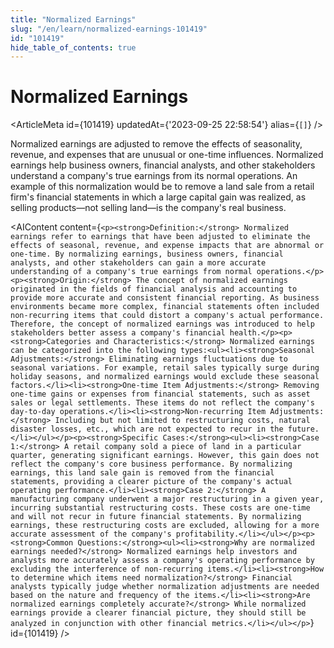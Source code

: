 ```yaml
---
title: "Normalized Earnings"
slug: "/en/learn/normalized-earnings-101419"
id: "101419"
hide_table_of_contents: true
---
```



# Normalized Earnings

<ArticleMeta id={101419} updatedAt={'2023-09-25 22:58:54'} alias={`[]`} />
<div className='border-solid border-b border-t-0 my-4 border-[var(--ifm-color-gray-300)]' />

Normalized earnings are adjusted to remove the effects of seasonality, revenue, and expenses that are unusual or one-time influences. Normalized earnings help business owners, financial analysts, and other stakeholders understand a company's true earnings from its normal operations. An example of this normalization would be to remove a land sale from a retail firm's financial statements in which a large capital gain was realized, as selling products—not selling land—is the company's real business.

<AIContent content={`<p><strong>Definition:</strong> Normalized earnings refer to earnings that have been adjusted to eliminate the effects of seasonal, revenue, and expense impacts that are abnormal or one-time. By normalizing earnings, business owners, financial analysts, and other stakeholders can gain a more accurate understanding of a company's true earnings from normal operations.</p><p><strong>Origin:</strong> The concept of normalized earnings originated in the fields of financial analysis and accounting to provide more accurate and consistent financial reporting. As business environments became more complex, financial statements often included non-recurring items that could distort a company's actual performance. Therefore, the concept of normalized earnings was introduced to help stakeholders better assess a company's financial health.</p><p><strong>Categories and Characteristics:</strong> Normalized earnings can be categorized into the following types:<ul><li><strong>Seasonal Adjustments:</strong> Eliminating earnings fluctuations due to seasonal variations. For example, retail sales typically surge during holiday seasons, and normalized earnings would exclude these seasonal factors.</li><li><strong>One-time Item Adjustments:</strong> Removing one-time gains or expenses from financial statements, such as asset sales or legal settlements. These items do not reflect the company's day-to-day operations.</li><li><strong>Non-recurring Item Adjustments:</strong> Including but not limited to restructuring costs, natural disaster losses, etc., which are not expected to recur in the future.</li></ul></p><p><strong>Specific Cases:</strong><ul><li><strong>Case 1:</strong> A retail company sold a piece of land in a particular quarter, generating significant earnings. However, this gain does not reflect the company's core business performance. By normalizing earnings, this land sale gain is removed from the financial statements, providing a clearer picture of the company's actual operating performance.</li><li><strong>Case 2:</strong> A manufacturing company underwent a major restructuring in a given year, incurring substantial restructuring costs. These costs are one-time and will not recur in future financial statements. By normalizing earnings, these restructuring costs are excluded, allowing for a more accurate assessment of the company's profitability.</li></ul></p><p><strong>Common Questions:</strong><ul><li><strong>Why are normalized earnings needed?</strong> Normalized earnings help investors and analysts more accurately assess a company's operating performance by excluding the interference of non-recurring items.</li><li><strong>How to determine which items need normalization?</strong> Financial analysts typically judge whether normalization adjustments are needed based on the nature and frequency of the items.</li><li><strong>Are normalized earnings completely accurate?</strong> While normalized earnings provide a clearer financial picture, they should still be analyzed in conjunction with other financial metrics.</li></ul></p>`} id={101419} />

